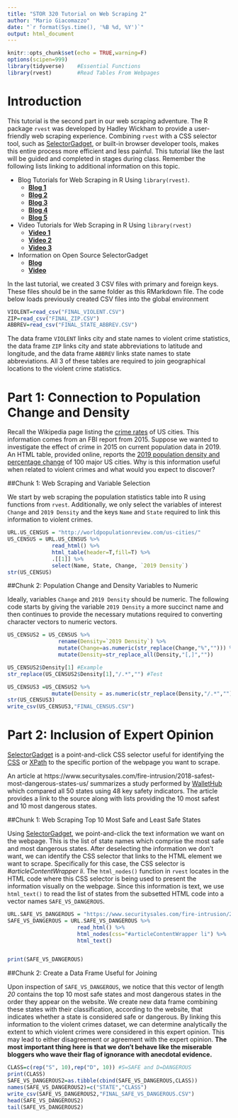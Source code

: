 ```yaml
---
title: "STOR 320 Tutorial on Web Scraping 2"
author: "Mario Giacomazzo"
date: "`r format(Sys.time(), '%B %d, %Y')`"
output: html_document
---
```


```r
knitr::opts_chunk$set(echo = TRUE,warning=F)
options(scipen=999)
library(tidyverse)    #Essential Functions
library(rvest)        #Read Tables From Webpages
```

# Introduction

This tutorial is the second part in our web scraping adventure. The R package `rvest` was developed by Hadley Wickham to provide a user-friendly web scraping experience. Combining `rvest` with a CSS selector tool, such as [SelectorGadget](https://selectorgadget.com/), or built-in browser developer tools, makes this entire process more efficient and less painful. This tutorial like the last will be guided and completed in stages during class. Remember the following lists linking to additional information on this topic.

* Blog Tutorials for Web Scraping in R Using `library(rvest)`.
    + **[Blog 1](http://blog.corynissen.com/2015/01/using-rvest-to-scrape-html-table.html)**
    + **[Blog 2](https://blog.rstudio.com/2014/11/24/rvest-easy-web-scraping-with-r/)**
    + **[Blog 3](http://categitau.com/using-rvest-to-scrape-data-from-wikipedia/)**
    + **[Blog 4](https://stat4701.github.io/edav/2015/04/02/rvest_tutorial/)**
    + **[Blog 5](https://www.analyticsvidhya.com/blog/2017/03/beginners-guide-on-web-scraping-in-r-using-rvest-with-hands-on-knowledge/)**
    
* Video Tutorials for Web Scraping in R Using `library(rvest)`
    +  **[Video 1](https://www.youtube.com/watch?v=4IYfYx4yoAI)**
    +  **[Video 2](https://www.youtube.com/watch?v=9ATgpE0yTxA)**
    +  **[Video 3](https://www.youtube.com/watch?v=gSbuwYdNYLM)**

* Information on Open Source SelectorGadget
    + **[Blog](https://cran.r-project.org/web/packages/rvest/vignettes/selectorgadget.html)**
    + **[Video](https://www.youtube.com/watch?v=A5LIHrpZBnY)**

In the last tutorial, we created 3 CSV files with primary and foreign keys. These files should be in the same folder as this RMarkdown file. The code below loads previously created CSV files into the global environment
```r
VIOLENT=read_csv("FINAL_VIOLENT.CSV")
ZIP=read_csv("FINAL_ZIP.CSV")
ABBREV=read_csv("FINAL_STATE_ABBREV.CSV")
```

The data frame `VIOLENT` links city and state names to violent crime statistics, the data frame `ZIP` links city and state abbreviations to latitude and longitude, and the data frame `ABBREV` links state names to state abbreviations. All 3 of these tables are required to join geographical locations to the violent crime statistics. 

# Part 1: Connection to Population Change and Density

Recall the Wikipedia page listing the [crime rates](https://en.wikipedia.org/wiki/List_of_United_States_cities_by_crime_rate) of US cities. This information comes from an FBI report from 2015. Suppose we wanted to investigate the effect of crime in 2015 on current population data in 2019. An HTML table, provided online, reports the [2019 population density and percentage change](http://worldpopulationreview.com/us-cities/) of 100 major US cities. Why is this information useful when related to violent crimes and what would you expect to discover?

##Chunk 1: Web Scraping and Variable Selection

We start by web scraping the population statistics table into R using functions from `rvest`. Additionally, we only select the variables of interest `Change` and `2019 Density` and the keys `Name` and `State` required to link this information to violent crimes. 

```r
URL.US_CENSUS = "http://worldpopulationreview.com/us-cities/"
US_CENSUS = URL.US_CENSUS %>%
              read_html() %>%
              html_table(header=T,fill=T) %>%
              .[[1]] %>%
              select(Name, State, Change, `2019 Density`)
str(US_CENSUS)
```

##Chunk 2: Population Change and Density Variables to Numeric

Ideally, variables `Change` and `2019 Density` should be numeric. The following code starts by giving the variable `2019 Density` a more succinct name and then continues to provide the necessary mutations required to converting character vectors to numeric vectors. 

```r
US_CENSUS2 = US_CENSUS %>%
                rename(Density=`2019 Density`) %>%
                mutate(Change=as.numeric(str_replace(Change,"%",""))) %>%
                mutate(Density=str_replace_all(Density,"[,]",""))

US_CENSUS2$Density[1] #Example  
str_replace(US_CENSUS2$Density[1],"/.*","") #Test

US_CENSUS3 =US_CENSUS2 %>%
              mutate(Density = as.numeric(str_replace(Density,"/.*","")))
str(US_CENSUS3)
write_csv(US_CENSUS3,"FINAL_CENSUS.CSV")
```


# Part 2: Inclusion of Expert Opinion

[SelectorGadget](https://selectorgadget.com/) is a point-and-click CSS selector useful for identifying the [CSS](https://en.wikipedia.org/wiki/Cascading_Style_Sheets)  or [XPath](https://en.wikipedia.org/wiki/XPath) to the specific portion of the webpage you want to scrape.

An article at https://www.securitysales.com/fire-intrusion/2018-safest-most-dangerous-states-us/ summarizes a study performed by [WalletHub](https://wallethub.com/edu/safest-states-to-live-in/4566/) which compared all 50 states using 48 key safety indicators. The article provides a link to the source along with lists providing the 10 most safest and 10 most dangerous states. 

##Chunk 1: Web Scraping Top 10 Most Safe and Least Safe States

Using [SelectorGadget](https://selectorgadget.com/), we point-and-click the text information we want on the webpage. This is the list of state names which comprise the most safe and most dangerous states. After deselecting the information we don't want, we can identify the CSS selector that links to the HTML element we want to scrape. Specifically for this case, the CSS selector is *#articleContentWrapper li*. The `html_nodes()` function in `rvest` locates in the HTML code where this CSS selector is being used to present the information visually on the webpage. Since this information is text, we use `html_text()` to read the list of states from the subsetted HTML code into a vector names `SAFE_VS_DANGEROUS`. 

```r
URL.SAFE_VS_DANGEROUS = "https://www.securitysales.com/fire-intrusion/2018-safest-most-dangerous-states-us/"
SAFE_VS_DANGEROUS = URL.SAFE_VS_DANGEROUS %>%
                      read_html() %>%
                      html_nodes(css="#articleContentWrapper li") %>%
                      html_text() 


print(SAFE_VS_DANGEROUS)
```

##Chunk 2: Create a Data Frame Useful for Joining

Upon inspection of `SAFE_VS_DANGEROUS`, we notice that this vector of length *20* contains the top 10 most safe states and most dangerous states in the order they appear on the website. We create  new data frame combining these states with their classification, according to the website, that indicates whether a state is considered safe or dangerous. By linking this information to the violent crimes dataset, we can determine analytically the extent to which violent crimes were considered in this expert opinion. This may lead to either disagreement or agreement with the expert opinion. **The most important thing here is that we don't behave like the miserable bloggers who wave their flag of ignorance with anecdotal evidence.**

```r
CLASS=c(rep("S", 10),rep("D", 10)) #S=SAFE and D=DANGEROUS
print(CLASS)
SAFE_VS_DANGEROUS2=as.tibble(cbind(SAFE_VS_DANGEROUS,CLASS))
names(SAFE_VS_DANGEROUS2)=c("STATE","CLASS")
write_csv(SAFE_VS_DANGEROUS2,"FINAL_SAFE_VS_DANGEROUS.CSV")
head(SAFE_VS_DANGEROUS2)
tail(SAFE_VS_DANGEROUS2)
```

